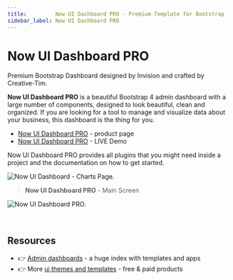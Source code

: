 ```yaml
---
title:         Now UI Dashboard PRO - Premium Template for Bootstrap 
sidebar_label: Now UI Dashboard PRO
---
```


# Now UI Dashboard PRO

<SubHeading>Premium Bootstrap Dashboard designed by Invision and crafted by Creative-Tim.</SubHeading>

**Now UI Dashboard PRO** is a beautiful Bootstrap 4 admin dashboard with a large number of components, designed to look beautiful, clean and organized. If you are looking for a tool to manage and visualize data about your business, this dashboard is the thing for you.

- [Now UI Dashboard PRO](https://bit.ly/2RXrJWU) - product page
- [Now UI Dashboard PRO](https://bit.ly/2RT4pcI) - LIVE Demo

Now UI Dashboard PRO provides all plugins that you might need inside a project and the documentation on how to get started.

![Now UI Dashboard - Charts Page.](../../../static/assets/now-ui-dashboard-pro-charts.jpg)

> **Now UI Dashboard PRO** - Main Screen

![Now UI Dashboard PRO.](../../../static/assets/now-ui-dashboard-pro.jpg)

<br />

## Resources

- 👉 [Admin dashboards](https://www.admin-dashboards.com/) - a huge index with templates and apps
- 👉 More [ui themes and templates](https://www.ui-themes.com/) - free & paid products
